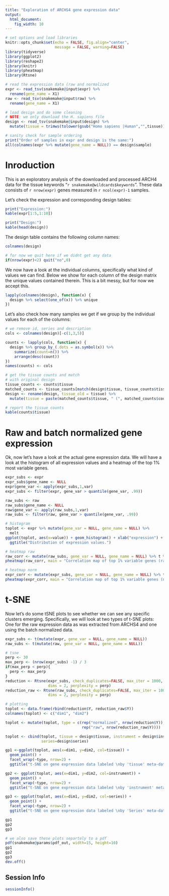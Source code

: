 ```yaml
---
title: "Exploration of ARCHS4 gene expression data"
output:
  html_document:
    fig_width: 10
---
```


```r
# set options and load libraries
knitr::opts_chunk$set(echo = FALSE, fig.align="center", 
                      message = FALSE, warning=FALSE)
library(tidyverse)
library(ggplot2)
library(reshape2)
library(knitr)
library(pheatmap)
library(Rtsne)

# read the expression data (raw and normalized
expr <- read_tsv(snakemake@input$expr) %>%
  rename(gene_name = X1)
raw <- read_tsv(snakemake@input$raw) %>%
  rename(gene_name = X1)

# load design and do some cleaning
# NOTE: we only download the H. sapiens file
design <- read_tsv(snakemake@input$design) %>%
  mutate(tissue = trimws(tolower(gsub("Homo sapiens |Human","",tissue))))

# sanity check for sample ordering
print("Order of samples in expr and design is the same:")
all(colnames(expr %>% mutate(gene_name = NULL)) == design$sample)

```
# Inroduction

This is an exploratory analysis of the downloaded and processed ARCH4 data for
the tissue keywords "`r snakemake@wildcards$keywords`".
These data consists of `r nrow(expr)` genes measured in `r ncol(expr)-1` samples.

Let's check the expression and corresponding design tables:

```r

print("Expression:")
kable(expr[1:5,1:10])

print("Design:")
kable(head(design))
```

The design table contains the following column names:
```r
colnames(design)

# for now we quit here if we didnt get any data
if(nrow(expr)<2) quit("no",0)
```

We now have a look at the individual columns, specifically what kind of values
we can find.
Below we show for each column of the design matrix the unique values contained
therein. This is a bit messy, but for now we accept this.

```r
lapply(colnames(design), function(x) {
  design %>% select(one_of(x)) %>% unique
})
```

Let's also check how many samples we get if we group by the individual values
for each of the columns:

```r
# we remove id, series and description
cols <- colnames(design)[-c(1,3,5)]

counts <- lapply(cols, function(x) {
  design %>% group_by_(.dots = as.symbol(x)) %>% 
    summarize(count=n()) %>% 
    arrange(desc(count))
})
names(counts) <- cols

# get the tissue counts and match
# with original design
tissue_counts <- counts$tissue
matched_counts <- tissue_counts[match(design$tissue, tissue_counts$tissue),]
design <- rename(design, tissue_old = tissue) %>%
  mutate(tissue = paste(matched_counts$tissue, " (", matched_counts$count, ")", sep=""))

# report the tissue counts
kable(counts$tissue)
```

# Raw and batch normalized gene expression

Ok, now let's have a look at the actual gene expression data.
We will have a look at the histogram of all expression values and a heatmap
of the top 1% most variable genes.

```r
expr_subs <- expr
expr_subs$gene_name <- NULL
expr$gene_var <- apply(expr_subs,1,var)
expr_subs <- filter(expr, gene_var > quantile(gene_var, .99))

raw_subs <- raw
raw_subs$gene_name <- NULL
raw$gene_var <- apply(raw_subs,1,var)
raw_subs <- filter(raw, gene_var > quantile(gene_var, .99))

# histogram
toplot <- expr %>% mutate(gene_var = NULL, gene_name = NULL) %>%
  melt
ggplot(toplot, aes(x=value)) + geom_histogram() + xlab("expression") +
  ggtitle("Distribution of expression values.")

# heatmap raw
raw_corr <- mutate(raw_subs, gene_var = NULL, gene_name = NULL) %>% t %>% cor
pheatmap(raw_corr, main = "Correlation map of top 1% variable genes (raw).")

# heatmap norm
expr_corr <- mutate(expr_subs, gene_var = NULL, gene_name = NULL) %>% t %>% cor
pheatmap(expr_corr, main = "Correlation map of top 1% variable genes (norm).")

```

# t-SNE
Now let's do some tSNE plots to see whether we can see any specific clusters emerging.
Specifically, we will look at two types of t-SNE plots: One for the raw expression data as 
was extracted from ARCHS4 and one using the batch normalized data.

```r

expr_subs <- t(mutate(expr, gene_var = NULL, gene_name = NULL))
raw_subs <- t(mutate(raw, gene_var = NULL, gene_name = NULL))

# tsne
perp <- 30
max_perp <- (nrow(expr_subs) -1) / 3
if(max_perp < perp){
  perp <- max_perp
}
reduction <- Rtsne(expr_subs, check_duplicates=FALSE, max_iter = 1000, theta = 0.0, 
                   dims = 2, perplexity = perp)
reduction_raw <- Rtsne(raw_subs, check_duplicates=FALSE, max_iter = 1000, theta = 0.0, 
                   dims = 2, perplexity = perp)

# plotting
toplot <- data.frame(rbind(reduction$Y, reduction_raw$Y))
colnames(toplot) <- c("dim1", "dim2")

toplot <- mutate(toplot, type = c(rep("normalized", nrow(reduction$Y)),
                                  rep("raw", nrow(reduction_raw$Y))))

toplot <- cbind(toplot, tissue = design$tissue, instrument = design$instrument,
                series=design$series)

gp1 <-ggplot(toplot, aes(x=dim1, y=dim2, col=tissue)) + 
  geom_point() + 
  facet_wrap(~type, nrow=2) +
  ggtitle("t-SNE on gene expression data labeled \nby 'tissue' meta-data information")

gp2 <- ggplot(toplot, aes(x=dim1, y=dim2, col=instrument)) + 
  geom_point() + 
  facet_wrap(~type, nrow=2) +
  ggtitle("t-SNE on gene expression data labeled \nby 'instrument' meta-data information")

gp3 <- ggplot(toplot, aes(x=dim1, y=dim2, col=series)) + 
  geom_point() + 
  facet_wrap(~type, nrow=2) +
  ggtitle("t-SNE on gene expression data labeled \nby 'Series' meta-data information")

gp1
gp2
gp3

# we also save these plots separtely to a pdf
pdf(snakemake@params$pdf_out, width=15, height=10)
gp1
gp2
gp3
dev.off()
```


## Session Info
```r
sessionInfo()
```
